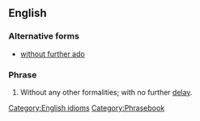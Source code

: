 ==English==

===Alternative forms===
* [[without further ado]]

===Phrase===
{{infl|en|phrase|head=[[with]] [[no]] [[further]] [[ado]]}}

# Without any other formalities; with no further [[delay]].

[[Category:English idioms]]
[[Category:Phrasebook]]